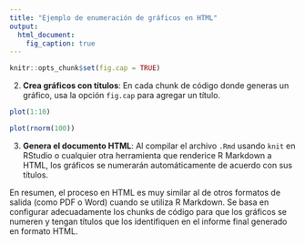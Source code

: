 ```yaml
---
title: "Ejemplo de enumeración de gráficos en HTML"
output: 
  html_document:
    fig_caption: true
---
```


```r
knitr::opts_chunk$set(fig.cap = TRUE)
```


2. **Crea gráficos con títulos**: En cada chunk de código donde generas un gráfico, usa la opción `fig.cap` para agregar un título.





```r
plot(1:10)


```
```r
plot(rnorm(100))

```


3. **Genera el documento HTML**: Al compilar el archivo `.Rmd` usando `knit` en RStudio o cualquier otra herramienta que renderice R Markdown a HTML, los gráficos se numerarán automáticamente de acuerdo con sus títulos.

En resumen, el proceso en HTML es muy similar al de otros formatos de salida (como PDF o Word) cuando se utiliza R Markdown. Se basa en configurar adecuadamente los chunks de código para que los gráficos se numeren y tengan títulos que los identifiquen en el informe final generado en formato HTML.
